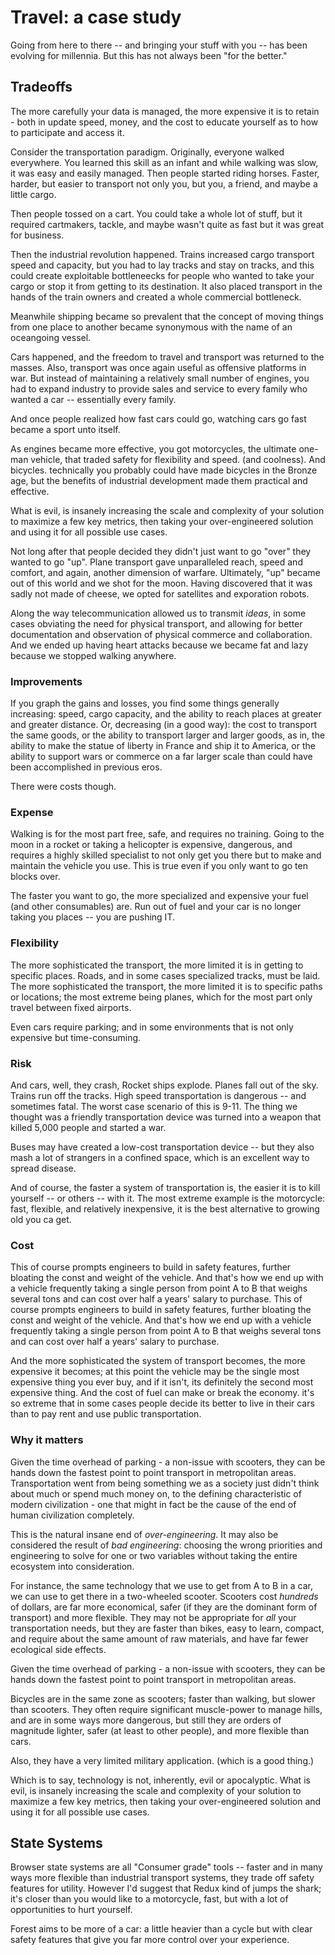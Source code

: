 
# Travel: a case study

Going from here to there -- and bringing your stuff with you -- has been evolving for millennia. But this has
not always been "for the better."

## Tradeoffs

The more carefully your data is managed, the more expensive it is to retain - both in update speed, money, and
the cost to educate yourself as to how to participate and access it.

Consider the transportation paradigm. Originally, everyone walked everywhere. You learned this skill as an infant and
while walking was slow, it was easy and easily managed. Then people started riding horses. Faster, harder, but easier to
transport not only you, but you, a friend, and maybe a little cargo.

Then people tossed on a cart. You could take a whole lot of stuff, but it required cartmakers, tackle, and maybe
wasn't quite as fast but it was great for business.

Then the industrial revolution happened. Trains increased cargo transport speed and capacity, but you had to lay tracks
and stay on tracks, and this could create exploitable bottleneecks for people who wanted to take your cargo or stop it
from getting to its destination. It also placed transport in the hands of the train owners and created a whole commercial
bottleneck.

Meanwhile shipping became so prevalent that the concept of moving things from one place to another became synonymous
with the name of an oceangoing vessel.

Cars happened, and the freedom to travel and transport was returned to the masses. Also, transport was once again
useful as offensive platforms in war. But instead of maintaining a relatively small number of engines, you had to
expand industry to provide sales and service to every family who wanted a car -- essentially every family.

And once people realized how fast cars could go, watching cars go fast became a sport unto itself.

As engines became more effective, you got motorcycles, the ultimate one-man vehicle, that traded safety for flexibility
and speed. (and coolness). And bicycles. technically you probably could have made bicycles in the Bronze age, but the
benefits of industrial development made them practical and effective.

<Callout>
  What is evil, is insanely increasing the scale
  and complexity of your solution to maximize a few key metrics, then taking your over-engineered solution and using it
  for all possible use cases.
</Callout>

Not long after that people decided they didn't just want to go "over" they wanted to go "up". Plane transport gave
unparalleled reach, speed and comfort, and again, another dimension of warfare. Ultimately, "up" became out of this world
and we shot for the moon. Having discovered that it was sadly not made of cheese, we opted for satellites and exporation
robots.

Along the way telecommunication allowed us to transmit _ideas_, in some cases obviating the need for physical transport,
and allowing for better documentation and observation of physical commerce and collaboration. And we ended up having
heart attacks because we became fat and lazy because we stopped walking anywhere.

### Improvements

If you graph the gains and losses, you find some things generally increasing: speed, cargo capacity, and the ability
to reach places at greater and greater distance. Or, decreasing (in a good way): the cost to transport the same goods,
or the ability to transport larger and larger goods, as in, the ability to make the statue of liberty in France and
ship it to America, or the ability to support wars or commerce on a far larger scale than could have been accomplished
in previous eros.

There were costs though.

### Expense

Walking is for the most part free, safe, and requires no training. Going to the moon in a rocket or taking a helicopter
is expensive, dangerous, and requires a highly skilled specialist to not only get you there but to make and maintain
the vehicle you use. This is true even if you only want to go ten blocks over.

The faster you want to go, the more specialized and expensive your fuel (and other consumables) are. Run out of fuel
and your car is no longer taking you places -- you are pushing IT.

### Flexibility

The more sophisticated the transport, the more limited it is in getting to specific places. Roads, and in some cases
specialized tracks, must be laid. The more sophisticated the transport, the more limited it is to specific
paths or locations; the most extreme being planes, which for the most part only travel between fixed airports.

Even cars require parking; and in some environments that is not only expensive but time-consuming.

### Risk

And cars, well, they crash, Rocket ships explode. Planes fall out of the sky. Trains run off the tracks.
High speed transportation is dangerous -- and sometimes fatal. The worst case scenario of this is 9-11. The thing
we thought was a friendly transportation device was turned into a weapon that killed 5,000 people and started a war.

Buses may have created a low-cost transportation device -- but they also mash a lot of strangers in a confined space,
which is an excellent way to spread disease.

And of course, the faster a system of transportation is, the easier it is to kill yourself -- or others -- with it.
The most extreme example is the motorcycle: fast, flexible, and relatively inexpensive, it is the best alternative to
growing old you ca get.

### Cost
<Callout>
  This of course prompts engineers to build in safety features, further bloating the const and weight of the vehicle.
  And that's how we end up with a vehicle frequently taking a single person from point A to B that weighs several tons
  and can cost over half a years' salary to purchase.
</Callout>
This of course prompts engineers to build in safety features, further bloating the const and weight of the vehicle.
And that's how we end up with a vehicle frequently taking a single person from point A to B that weighs several tons
and can cost over half a years' salary to purchase.

And the more sophisticated the system of transport becomes, the more expensive it becomes; at this point the vehicle
may be the single most expensive thing you ever buy, and if it isn't, its definitely the second most expensive thing.
And the cost of fuel can make or break the economy. it's so extreme that in some cases people decide its better to live
in their cars than to pay rent and use public transportation.

### Why it matters

<Callout>
  Given the time overhead of parking - a non-issue with scooters, they can be hands down the fastest point to point transport
  in metropolitan areas.
</Callout>
Transportation went from being something we as a society just didn't think about much or spend much money on,
to the defining characteristic of modern civilization - one that might in fact be the cause of the end of human civilization
completely.

This is the natural insane end of _over-engineering_. It may also be considered the result of _bad engineering_:
choosing the wrong priorities and engineering to solve for one or two variables without taking the entire ecosystem
into consideration.

For instance, the same technology that we use to get from A to B in a car, we can use to get there in a two-wheeled
scooter. Scooters cost _hundreds_ of dollars, are far more economical, safer (if they are the dominant form of transport)
and more flexible. They may not be appropriate for _all_ your transportation needs, but they are faster than bikes,
easy to learn, compact, and require about the same amount of raw materials, and have far fewer ecological side effects.

Given the time overhead of parking - a non-issue with scooters, they can be hands down the fastest point to point transport
in metropolitan areas.

Bicycles are in the same zone as scooters; faster than walking, but slower than scooters. They often require significant
muscle-power to manage hills, and are in some ways more dangerous, but still they are orders of magnitude lighter,
safer (at least to other people), and more flexible than cars.

Also, they have a very limited military application. (which is a good thing.)

Which is to say, technology is not, inherently, evil or apocalyptic. What is evil, is insanely increasing the scale
and complexity of your solution to maximize a few key metrics, then taking your over-engineered solution and using it
for all possible use cases.

## State Systems

Browser state systems are all "Consumer grade" tools -- faster and in many ways more flexible than industrial transport
systems, they trade off safety features for utility. However I'd suggest that Redux kind of jumps the shark; it's
closer than you would like to a motorcycle, fast, but with a lot of opportunities to hurt yourself.

Forest aims to be more of a car: a little heavier than a cycle but with clear safety features that give you
far more control over your experience.
